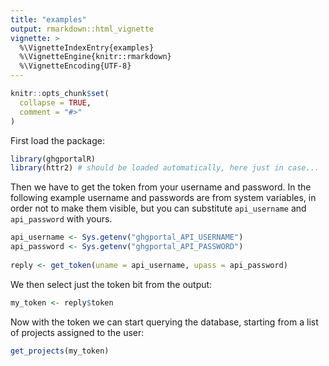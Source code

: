 ```yaml
---
title: "examples"
output: rmarkdown::html_vignette
vignette: >
  %\VignetteIndexEntry{examples}
  %\VignetteEngine{knitr::rmarkdown}
  %\VignetteEncoding{UTF-8}
---
```


```r
knitr::opts_chunk$set(
  collapse = TRUE,
  comment = "#>"
)
```

First load the package:

```r
library(ghgportalR)
library(httr2) # should be loaded automatically, here just in case...
```

Then we have to get the token from your username and password. In the following example username and passwords are from system variables, in order not to make them visible, but you can substitute `api_username` and `api_password` with yours.

```r
api_username <- Sys.getenv("ghgportal_API_USERNAME")
api_password <- Sys.getenv("ghgportal_API_PASSWORD")
                           
reply <- get_token(uname = api_username, upass = api_password)
```

We then select just the token bit from the output:
```r
my_token <- reply$token
```

Now with the token we can start querying the database, starting from a list of projects assigned to the user:
```r
get_projects(my_token)
```
